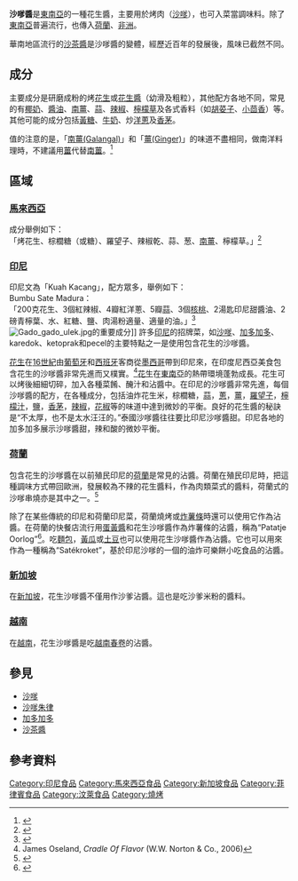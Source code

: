 {{Distinguish|沙嗲}}
{{Other uses|沙茶酱}}
{{Infobox prepared food
| name = 沙嗲醬
| image = [[File:Chicken_satay.jpg|250px]]
| caption = 雞肉[[沙嗲|沙嗲]]與沙嗲醬
| alternate_name =
| country = [[印度尼西亞|印度尼西亞]]
| region = [[印度尼西亞|印度尼西亞]]、[[馬來西亞|馬來西亞]]、[[新加坡|新加坡]]、[[文萊|文萊]]、[[泰國|泰國]]、[[菲律賓|菲律賓]]南部、[[荷蘭|荷蘭]]
| creator =
| course = 主菜[[沙嗲|沙嗲]]沾點的醬汁
| served = 
| main_ingredient =
| variations = 
| calories =
| other =
}}
'''沙嗲醬'''是[[東南亞|東南亞]]的一種花生醬，主要用於烤肉（[[沙嗲|沙嗲]]），也可入菜當調味料。除了[[東南亞|東南亞]]普遍流行，也傳入[[荷蘭|荷蘭]]、[[非洲|非洲]]。

華南地區流行的[[沙茶醬|沙茶醬]]是沙嗲醬的變體，經歷近百年的發展後，風味已截然不同。

==成分==
主要成分是研磨成粉的烤[[花生|花生]]或[[花生醬|花生醬]]（幼滑及粗粒），其他配方各地不同，常見的有[[椰奶|椰奶]]、[[醬油|醬油]]、[[高良薑|南薑]]、[[蒜|蒜]]、[[辣椒|辣椒]]、[[檸檬草|檸檬草]]及各式香料（如[[胡荽子|胡荽子]]、[[小茴香|小茴香]]）等。其他可能的成分包括[[黃糖|黃糖]]、[[牛奶|牛奶]]、炒[[洋蔥|洋蔥]]及[[香茅|香茅]]。

值的注意的是，「[[南薑|南薑(Galangal)]]」和「[[薑|薑(Ginger)]]」的味道不盡相同，做南洋料理時，不建議用[[薑|薑]]代替[[南薑|南薑]]。<ref>{{Cite web|title=南洋料理必備的「南薑」哪裡不同？可以用薑取代嗎？ - 食譜自由配 - 自由電子報|url=https://food.ltn.com.tw/article/article/7915|access-date=2022-03-25|date=2018-08-14|last=自由時報電子報|}}</ref>

==區域==
===[[馬來西亞|馬來西亞]]===

成分舉例如下：<br />
「烤花生、棕櫚糖（或糖）、羅望子、辣椒乾、蒜、葱、[[南薑|南薑]]、檸檬草。」<ref>{{Cite web|author=Rasa Malaysia|title=Peanut Sauce - Peanut Sauce Recipe|url=https://rasamalaysia.com/peanut-sauce/|access-date=2022-03-25|date=2020-04-25|language=en-US}}</ref>

===[[印度尼西亞|印尼]]===
印尼文為「Kuah Kacang」，配方眾多，舉例如下：<br />
Bumbu Sate Madura：<br />
「200克花生、3個紅辣椒、4瓣紅洋蔥、5瓣[[蒜|蒜]]、3個[[核桃|核桃]]、2湯匙印尼甜醬油、2磅青檸葉、水、紅糖、鹽、肉湯粉適量、適量的油。」<ref>{{Cite web|title=5 Resep Bumbu Sate Khas Indonesia, Lezat dan Gurih, Yuk Coba!|url=https://www.orami.co.id/magazine/bumbu-sate|access-date=2022-03-25|author=Ria Indhryani|date=2021-11-28|publisher=orami|language=ID}}</ref><br />

[[File:Gado_gado_ulek.jpg|thumb]]的重要成分]]
許多[[印度尼西亞|印尼]]的招牌菜，如[[沙嗲|沙嗲]]、[[加多加多|加多加多]]、karedok、ketoprak和pecel的主要特點之一是使用包含花生的沙嗲醬。

[[花生|花生]]在[[16世紀|16世紀]]由[[葡萄牙|葡萄牙]]和[[西班牙|西班牙]]客商從[[墨西哥|墨西哥]]帶到印尼來，在印度尼西亞美食包含花生的沙嗲醬非常先進而又樸實。<ref>James Oseland, ''Cradle Of Flavor'' (W.W. Norton & Co., 2006)</ref>[[花生|花生]]在[[東南亞|東南亞]]的熱帶環境蓬勃成長。花生可以烤後細細切碎，加入各種菜餚、醃汁和沾醬中。在印尼的沙嗲醬非常先進，每個沙嗲醬的配方，在各種成分，包括油炸花生米，棕櫚糖，[[蒜|蒜]]，[[蔥|蔥]]，[[薑|薑]]，[[羅望子|羅望子]]，[[檸檬汁|檸檬汁]]，[[食鹽|鹽]]，[[香茅|香茅]]，[[辣椒|辣椒]]，[[花椒|花椒]]等的味道中達到微妙的平衡。良好的花生醬的秘訣是“不太厚，也不是太水汪汪的。”泰國沙嗲醬往往要比印尼沙嗲醬甜。印尼各地的加多加多展示沙嗲醬甜，辣和酸的微妙平衡。

===[[荷蘭|荷蘭]]===
包含花生的沙嗲醬在以前殖民印尼的[[荷蘭|荷蘭]]是常見的沾醬。荷蘭在殖民印尼時，把這種調味方式帶回歐洲，發展較為不辣的花生醬料，作為肉類菜式的醬料，荷蘭式的沙嗲串燒亦是其中之一。<ref>{{Cite web|title=盤中食事：花生沾醬與沙嗲的微妙關係 - 20211114 - CULTURE & LEISURE|url=https://ol.mingpao.com/ldy/cultureleisure/culture/20211114/1636827742343/|access-date=2022-03-24|work=明報OL網|language=zh-tw}}</ref>

除了在某些傳統的印尼和荷蘭印尼菜，荷蘭燒烤或[[炸薯條|炸薯條]]時還可以使用它作為沾醬。在荷蘭的快餐店流行用[[蛋黃醬|蛋黃醬]]和花生沙嗲醬作為炸薯條的沾醬，稱為“Patatje Oorlog”<ref>{{Cite web|title=Dutch 'War Fries' Look Like a Condiment Battleground|url=https://www.atlasobscura.com/foods/patatje-oorlog-dutch-war-fries|access-date=2022-03-24|work=Atlas Obscura|language=en}}</ref>。吃[[麵包|麵包]]，[[黃瓜|黃瓜]]或[[马铃薯|土豆]]也可以使用花生沙嗲醬作為沾醬。它也可以用來作為一種稱為“Satékroket”，基於印尼沙嗲的一個的油炸可樂餅小吃食品的沾醬。

===[[新加坡|新加坡]]===
在[[新加坡|新加坡]]，花生沙嗲醬不僅用作沙爹沾醬。這也是吃沙爹米粉的醬料。

===[[越南|越南]]===
在[[越南|越南]]，花生沙嗲醬是吃[[春卷|越南春卷]]的沾醬。

==參見==
*[[沙嗲|沙嗲]]
*[[沙嗲朱律|沙嗲朱律]]
*[[加多加多|加多加多]]
*[[沙茶醬|沙茶醬]]

==參考資料==
{{reflist}}
{{调味品}}
[[Category:印尼食品|Category:印尼食品]]
[[Category:馬來西亞食品|Category:馬來西亞食品]]
[[Category:新加坡食品|Category:新加坡食品]]
[[Category:菲律賓食品|Category:菲律賓食品]]
[[Category:汶萊食品|Category:汶萊食品]]
[[Category:燒烤|Category:燒烤]]
